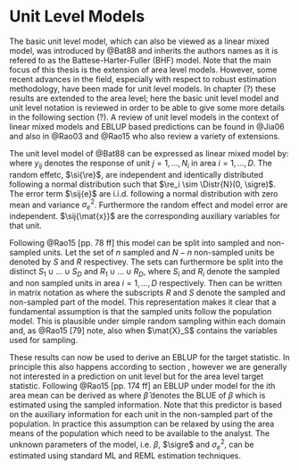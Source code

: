 # Unit Level Models
\label{sec:unit_level}

The basic unit level model, which can also be viewed as a linear mixed model, 
was introduced by @Bat88 and inherits the authors names as it is refered to as 
the Battese-Harter-Fuller (BHF) model. Note that the main focus of this thesis 
is the extension of area level models. However, some recent advances in the 
field, especially with respect to robust estimation methodology, have been made 
for unit level models. In chapter (?) these results are extended to the area 
level; here the basic unit level model and unit level notation is reviewed in 
order to be able to give some more details in the following section (?). A
review of unit level models in the context of linear mixed models and EBLUP
based predictions can be found in @Jia06 and also in @Rao03 and @Rao15 who also
review a variety of extensions.

The unit level model of @Bat88 can be expressed as linear mixed model by:
\empty{
\begin{align}
	 y_{ij} = \sij{\mat{x}}^\top\beta + \si{\re} + \sij{e} \label{eq:bhf}
\end{align}
}where $y_{ij}$ denotes the response of unit $j = 1, \dots, N_i$ in area $i = 
1, \dots, D$. The random effetc, $\si{\re}$, are independent and identically 
distributed following a normal distribution such that $\re_i \sim \Distr{N}(0, 
\sigre)$. The error term $\sij{e}$ are i.i.d. following a normal distribution 
with zero mean and variance $\sigma_e^2$. Furthermore the random effect and 
model error are independent. $\sij{\mat{x}}$ are the corresponding auxiliary
variables for that unit.

Following @Rao15[pp. 78 ff] this model can be split into sampled and non-sampled
units. Let the set of $n$ sampled and $N-n$ non-sampled units be denoted by $S$
and $R$ respectivey. The sets can furthermore be split into the distinct $S_1 
\cup \dots \cup S_D$ and $R_1 \cup \dots \cup R_D$, where $S_i$ and $R_i$ denote
the sampled and non sampled units in area $i = 1, \dots, D$ respectively. Then
\eq{eq:bhf} can be written in matrix notation as
\empty{
\begin{align*}
\mat{y} = 
  \begin{pmatrix}\mat{y}_S\\\mat{y}_R\end{pmatrix} =
  \begin{pmatrix}\mat{X}_S\\\mat{X}_R\end{pmatrix} \beta +
  \begin{pmatrix}\mat{Z}_S\\\mat{Z}_R\end{pmatrix} \re + 
  \begin{pmatrix}\mat{e}_S\\\mat{e}_R\end{pmatrix}
\end{align*}
}where the subscripts $R$ and $S$ denote the sampled and non-sampled part of the
model. This representation makes it clear that a fundamental assumption is that 
the sampled units follow the population model. This is plausible under simple 
random sampling within each domain and, as @Rao15[79] note, also when $\mat{X}_S$
contains the variables used for sampling.

These results can now be used to derive an EBLUP for the target statistic. In 
principle this also happens according to section \ref{sec:blup}, however we are 
generally not interested in a prediction on unit level but for the area level 
target statistic. Following @Rao15[pp. 174 ff] an EBLUP under model \eq{eq:bhf}
for the ith area mean can be derived as
\empty{
\begin{align}
\hat{\theta}_i^{BHF} = N_i^{-1} \Paran{\sum_{j \in S_i} y_{ij} + 
  \sum_{j\in R_i}(\sij{\mat{x}}^\top\hat{{\beta}} + \si{\hat{\re}})}
\end{align}
}where $\hat{\beta}$ denotes the BLUE of $\beta$ which is estimated using the
sampled information. Note that this predictor is based on the auxiliary 
information for each unit in the non-sampled part of the population. In practice
this assumption can be relaxed by using the area means of the population which 
need to be available to the analyst. The unknown parameters of the model, i.e.
$\beta$, $\sigre$ and $\sigma_e^2$, can be estimated using standard ML and REML
estimation techniques.



